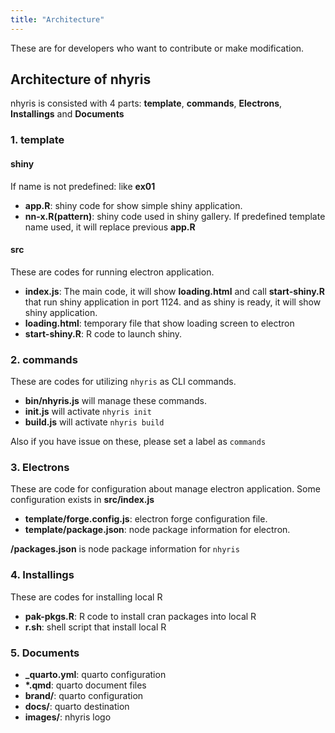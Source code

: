 ```yaml
---
title: "Architecture"
---
```


::: {.callout-note}
These are for developers who want to contribute or make modification.
:::

## Architecture of nhyris

nhyris is consisted with 4 parts: **template**, **commands**, **Electrons**, **Installings** and **Documents**

### 1. template

#### shiny

If name is not predefined: like **ex01**

- **app.R**: shiny code for show simple shiny application.
- **nn-x.R(pattern)**: shiny code used in shiny gallery. If predefined template name used, it will replace previous **app.R **

#### src

These are codes for running electron application.

- **index.js**: The main code, it will show **loading.html** and call **start-shiny.R** that run shiny application in port 1124.
and as shiny is ready, it will show shiny application.
- **loading.html**: temporary file that show loading screen to electron
- **start-shiny.R**: R code to launch shiny.

### 2. commands

These are codes for utilizing `nhyris` as CLI commands.

- **bin/nhyris.js** will manage these commands.
- **init.js** will activate `nhyris init` 
- **build.js** will activate `nhyris build`

Also if you have issue on these, please set a label as `commands`

### 3. Electrons

These are code for configuration about manage electron application.
Some configuration exists in **src/index.js**

- **template/forge.config.js**: electron forge configuration file.
- **template/package.json**: node package information for electron.

::: {.callout-note}
**/packages.json** is node package information for `nhyris`
:::

### 4. Installings

These are codes for installing local R

- **pak-pkgs.R**: R code to install cran packages into local R
- **r.sh**: shell script that install local R

### 5. Documents

- **\_quarto.yml**: quarto configuration
- **\*.qmd**: quarto document files
- **brand/**: quarto configuration
- **docs/**: quarto destination
- **images/**: nhyris logo

